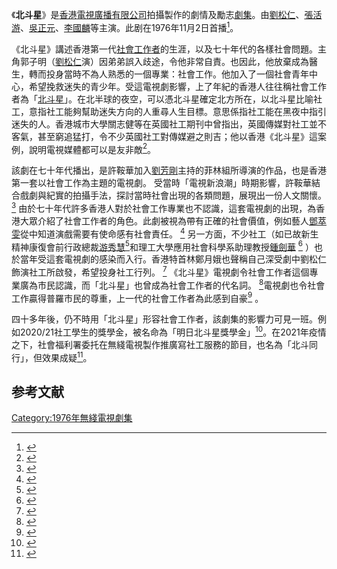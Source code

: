 {{無綫劇集 
| 中文劇名=北斗星
| 英文劇名=Social Worker
| 翡翠台首播日期=1976年11月2日
| 导演=[[许鞍华|许鞍华]]
| 集數=14
| 劇種=劇情,勵志
}}

《'''北斗星'''》是[[香港|香港]][[電視廣播有限公司|電視廣播有限公司]]拍攝製作的劇情及勵志[[劇集|劇集]]。由[[劉松仁|劉松仁]]、[[張活游|張活游]]、[[吳正元|吳正元]]、[[李國麟|李國麟]]等主演。此剧在1976年11月2日首播<ref>{{cite web |author1=MyTV Super Limited |title=北斗星 |url=https://programme.mytvsuper.com/tc/117290/%E5%8C%97%E6%96%97%E6%98%9F |website=myTV SUPER- 節目介紹 |accessdate=2020-09-07 |archive-date=2019-03-23 |archive-url=https://web.archive.org/web/20190323041353/https://programme.mytvsuper.com/tc/117290/%E5%8C%97%E6%96%97%E6%98%9F |dead-url=no }}</ref>。

《北斗星》講述香港第一代[[社會工作者|社會工作者]]的生涯，以及七十年代的各樣社會問題。主角郭子明（[[劉松仁|劉松仁]]演）因弟弟誤入歧途，令他非常自責。也因此，他放棄成為醫生，轉而投身當時不為人熟悉的一個專業：社會工作。他加入了一個社會青年中心，希望挽救迷失的青少年。受這電視劇影響，上了年紀的香港人往往稱社會工作者為「[[北斗星|北斗星]]」。在北半球的夜空，可以憑北斗星確定北方所在，以北斗星比喻社工，意指社工能夠幫助迷失方向的人重尋人生目標。意思係指社工能在黑夜中指引迷失的人。香港城市大學關志健等在英國社工期刊中曾指出，英國傳媒對社工並不客氣，甚至窮追猛打，令不少英國社工對傳媒避之則吉；他以香港《北斗星》這案例，說明電視媒體都可以是友非敵<ref>{{cite journal |author1=Chi Kin Kwan |coauthors=Oi Ngor Cheung |title=Looking Back, Thinking Forward: How a Television Series Facilitated the Development of the Social Work Profession in Hong Kong |journal=The British Journal of Social Work, |date=2020-09-02 |url=https://doi.org/10.1093/bjsw/bcaa120 |accessdate=2020-09-07}}</ref>。

該劇在七十年代播出，是許鞍華加入[[劉芳剛|劉芳剛]]主持的菲林組所導演的作品，也是香港第一套以社會工作為主題的電視劇。 受當時「電視新浪潮」時期影響，許鞍華結合戲劇與紀實的拍攝手法，探討當時社會出現的各類問題，展現出一份人文關懷。<ref>{{cite web |author1=香港特別行政區政府 |title=熒幕新潮第二波：電影資料館重溫許鞍華、嚴浩的電視影片（附圖） |url=https://www.info.gov.hk/gia/general/200902/09/P200902090208.htm |website=新聞公報 |publisher=香港特別行政區-新聞資料庫 |accessdate=2020-09-07 |archive-date=2019-09-02 |archive-url=https://web.archive.org/web/20190902115544/https://www.info.gov.hk/gia/general/200902/09/P200902090208.htm |dead-url=no }}</ref> 由於七十年代許多香港人對於社會工作專業也不認識，這套電視劇的出現，為香港大眾介紹了社會工作者的角色。此劇被視為帶有正確的社會價值，例如藝人[[鄧萃雯|鄧萃雯]]從中知道演戲需要有使命感有社會責任。 <ref>{{cite web |author1=明報周刊 |title=與劉松仁一同慶生　鄧萃雯圓心願 |url=https://www.mpweekly.com/entertainment/focus/local/20200302-184945 |website=明報周刊 |accessdate=2020-09-07 |archive-date=2020-03-15 |archive-url=https://web.archive.org/web/20200315231514/https://www.mpweekly.com/entertainment/focus/local/20200302-184945 |dead-url=no }}</ref> 另一方面，不少社工（如已故新生精神康復會前行政總裁[[游秀慧|游秀慧]]<ref>{{cite web |author1=陳子丰 |title=精神康復路上「愛情故事」 |url=http://www.etnet.com.hk/mobile/tc/soin/columnists/educationforgood/1806?catalias=educationforgood&id=1806&section=columnists |website=經濟通etnet- 社創soin |publisher=精神康復路上「愛情故事」 |accessdate=2020-09-07}}</ref>和理工大學應用社會科學系助理教授[[鍾劍華|鍾劍華]] <ref>{{cite web |title=不畏強權繼續發聲　時窮節乃見 – 鍾劍華 |url=https://www.hkptu.org/ptunews/51454 |website=香港教育專業人員協會 |accessdate=2020-09-07 |archive-date=2019-05-23 |archive-url=https://web.archive.org/web/20190523062642/https://www.hkptu.org/ptunews/51454 |dead-url=no }}</ref> ）也於當年受這套電視劇的感染而入行。香港特首林鄭月娥也聲稱自己深受劇中劉松仁飾演社工所啟發，希望投身社工行列。 <ref>{{cite web |author1=林鄭月娥 |title=We Connect |url=https://www.ceo.gov.hk/eng/pdf/CL_booklet_revised.pdf |publisher=香港特別行政區政府 |accessdate=2020-09-07 |archive-date=2019-11-07 |archive-url=https://web.archive.org/web/20191107114628/https://www.ceo.gov.hk/eng/pdf/CL_booklet_revised.pdf |dead-url=no }}</ref> 《北斗星》電視劇令社會工作者這個專業廣為市民認識，而「北斗星」也曾成為社會工作者的代名詞。 <ref>{{cite web |author1=Vann |title=北斗星與社工 |url=http://www.youthconcern.net/or/or.html |website=街頭北斗 |publisher=外展工作研討會2017 |accessdate=2020-09-07 |archive-date=2017-08-10 |archive-url=https://web.archive.org/web/20170810092723/http://www.youthconcern.net/or/or.html |dead-url=no }}</ref>電視劇也令社會工作贏得普羅市民的尊重，上一代的社會工作者為此感到自豪<ref>{{cite web |author1=張超雄立法會議員 |title=那些年，我們做社工很自豪 ﹣張超雄：十年社福路 |url=http://cheungchiuhung.org.hk/chi/%E9%82%A3%E4%BA%9B%E5%B9%B4%EF%BC%8C%E6%88%91%E5%80%91%E5%81%9A%E7%A4%BE%E5%B7%A5%E5%BE%88%E8%87%AA%E8%B1%AA/ |website=張超雄立法會議員網站 |accessdate=2020-09-07 |archive-date=2019-09-17 |archive-url=https://web.archive.org/web/20190917164222/http://cheungchiuhung.org.hk/chi/%E9%82%A3%E4%BA%9B%E5%B9%B4%EF%BC%8C%E6%88%91%E5%80%91%E5%81%9A%E7%A4%BE%E5%B7%A5%E5%BE%88%E8%87%AA%E8%B1%AA/ |dead-url=no }}</ref> 。

四十多年後，仍不時用「北斗星」形容社會工作者，該劇集的影響力可見一班。例如2020/21社工學生的獎學金，被名命為「明日北斗星獎學金」<ref>{{cite web |author1=香港社會服務聯會 |title=明日北斗星獎學金 2020/21 |url=https://www.hkcss.org.hk/%E6%98%8E%E6%97%A5%E5%8C%97%E6%96%97%E6%98%9F%E7%8D%8E%E5%AD%B8%E9%87%91-2020-21/ |website=香港社會服務聯會 |accessdate=2021-05-19 |archive-date=2021-05-19 |archive-url=https://web.archive.org/web/20210519041412/https://www.hkcss.org.hk/%E6%98%8E%E6%97%A5%E5%8C%97%E6%96%97%E6%98%9F%E7%8D%8E%E5%AD%B8%E9%87%91-2020-21/ |dead-url=no }}</ref>。在2021年疫情之下，社會福利署委托在無綫電視製作推廣寫社工服務的節目，也名為「北斗同行」，但效果成疑<ref>{{cite web |title=同場加映：未與時代同行的社工「廣告片」——《北斗同行》簡評 |url=https://m.mingpao.com/pns/副刊/article/20210516/s00005/1621101972008/同場加映-未與時代同行的社工「廣告片」-《北斗同行》簡評 |website=明報新聞網 |accessdate=2021-05-19 |archive-date=2021-05-19 |archive-url=https://web.archive.org/web/20210519041416/https://m.mingpao.com/pns/%E5%89%AF%E5%88%8A/article/20210516/s00005/1621101972008/%E5%90%8C%E5%A0%B4%E5%8A%A0%E6%98%A0-%E6%9C%AA%E8%88%87%E6%99%82%E4%BB%A3%E5%90%8C%E8%A1%8C%E7%9A%84%E7%A4%BE%E5%B7%A5%E3%80%8C%E5%BB%A3%E5%91%8A%E7%89%87%E3%80%8D-%E3%80%8A%E5%8C%97%E6%96%97%E5%90%8C%E8%A1%8C%E3%80%8B%E7%B0%A1%E8%A9%95 |dead-url=no }}</ref>。

==参考文献==
{{reflist}}

[[Category:1976年無綫電視劇集|Category:1976年無綫電視劇集]]